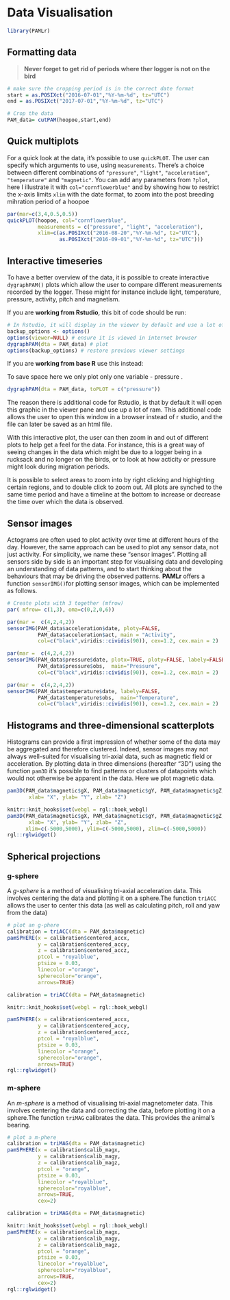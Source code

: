 # Data Visualisation {#dataviz}

```r
library(PAMLr)
```

## Formatting data

> **Never forget to get rid of periods where ther logger is not on the bird**

```r
# make sure the cropping period is in the correct date format
start = as.POSIXct("2016-07-01","%Y-%m-%d", tz="UTC")
end = as.POSIXct("2017-07-01","%Y-%m-%d", tz="UTC")

# Crop the data
PAM_data= cutPAM(hoopoe,start,end)
```


## Quick multiplots

For a quick look at the data, it's possible to use `quickPLOT`. The user can specify which arguments to use, using `measurements`. There's a choice between different combinations of `"pressure"`, `"light"`, `"acceleration"`, `"temperature"` and `"magnetic"`. You can add any parameters from `?plot`, here I illustrate it with `col="cornflowerblue"` and by showing how to  restrict the x-axis limits `xlim` with the date format, to zoom into the post breeding mihration period of a hoopoe

```r
par(mar=c(3,4,0.5,0.5))
quickPLOT(hoopoe, col="cornflowerblue",
          measurements = c("pressure", "light", "acceleration"),
          xlim=c(as.POSIXct("2016-08-20","%Y-%m-%d", tz="UTC"),
                 as.POSIXct("2016-09-01","%Y-%m-%d", tz="UTC")))
```

## Interactive timeseries

To have a better overview of the data, it is possible to create interactive `dygraphPAM()` plots which allow the user to compare different measurements recorded by the logger. These might for instance include light, temperature, pressure, activity, pitch and magnetism. 

If you are **working from Rstudio**, this bit of code should be run:

```r
# In Rstudio, it will display in the viewer by default and use a lot of ram, and is better in html
backup_options <- options() 
options(viewer=NULL) # ensure it is viewed in internet browser
dygraphPAM(dta = PAM_data) # plot
options(backup_options) # restore previous viewer settings
```

If you are **working from base R** use this instead:

To save space here we only plot only one variable - pressure .

```r
dygraphPAM(dta = PAM_data, toPLOT = c("pressure")) 
```

The reason there is additional code for Rstudio, is that by default it will open this graphic in the viewer pane and use up a lot of ram. This  additional code allows the user to open this window in a browser instead of r studio, and the file can later be saved as an html file.

With this interactive plot, the user can then zoom in and out of different plots to help get a feel for the data. For instance, this is a great way of seeing changes in the data which might be due to a logger being in a rucksack and no longer on the birds, or to look at how acticity or pressure might look during migration periods.

It is possible to select areas to zoom into by right clicking and highighting certain regions, and to double click to zoom out. All plots are synched to the same time period and have a timeline at the bottom to increase or decrease the time over which the data is observed.

## Sensor images

Actograms are often used to plot activity over time at different hours of the day. However, the same approach can be used to plot any sensor data, not just activity. For simplicity, we name these “sensor images”. Plotting all sensors side by side is an important step for visualising data and developing an understanding of data patterns, and to start thinking about the behaviours that may be driving the observed patterns. __PAMLr__ offers a function `sensorIMG()`for plotting sensor images, which can be implemented as follows.

```r
# Create plots with 3 together (mfrow)
par( mfrow= c(1,3), oma=c(0,2,0,6))

par(mar =  c(4,2,4,2))
sensorIMG(PAM_data$acceleration$date, ploty=FALSE,
          PAM_data$acceleration$act, main = "Activity",
          col=c("black",viridis::cividis(90)), cex=1.2, cex.main = 2)

par(mar =  c(4,2,4,2))
sensorIMG(PAM_data$pressure$date, plotx=TRUE, ploty=FALSE, labely=FALSE,
          PAM_data$pressure$obs,  main="Pressure",
          col=c("black",viridis::cividis(90)), cex=1.2, cex.main = 2)

par(mar =  c(4,2,4,2))
sensorIMG(PAM_data$temperature$date, labely=FALSE,
          PAM_data$temperature$obs,  main="Temperature",
          col=c("black",viridis::cividis(90)), cex=1.2, cex.main = 2)


```

## Histograms and three-dimensional scatterplots

Histograms can provide a first impression of whether some of the data may be aggregated and therefore clustered. Indeed, sensor images may not always well-suited for visualising tri-axial data, such as magnetic field or acceleration. By plotting data in three dimensions (hereafter “3D”) using the function `pam3D` it’s possible to find patterns or clusters of datapoints which would not otherwise be apparent in the data. Here we plot magnetic data. 

```r
pam3D(PAM_data$magnetic$gX, PAM_data$magnetic$gY, PAM_data$magnetic$gZ,
       xlab= "X", ylab= "Y", zlab= "Z")
```

```r
knitr::knit_hooks$set(webgl = rgl::hook_webgl)
pam3D(PAM_data$magnetic$gX, PAM_data$magnetic$gY, PAM_data$magnetic$gZ,
       xlab= "X", ylab= "Y", zlab= "Z",
      xlim=c(-5000,5000), ylim=c(-5000,5000), zlim=c(-5000,5000))
rgl::rglwidget()
```

## Spherical projections

### g-sphere

A _g-sphere_ is a method of visualising tri-axial acceleration data. This involves centering the data and plotting it on a sphere.The function `triACC` allows the user to center this data (as well as calculating  pitch, roll and yaw from the data)

```r
# plot an g-phere
calibration = triACC(dta = PAM_data$magnetic)
pamSPHERE(x = calibration$centered_accx,
          y = calibration$centered_accy,
          z = calibration$centered_accz,
          ptcol = "royalblue",
          ptsize = 0.03,
          linecolor ="orange",
          spherecolor="orange",
          arrows=TRUE)
```
```r
calibration = triACC(dta = PAM_data$magnetic)
```

```r
knitr::knit_hooks$set(webgl = rgl::hook_webgl)

pamSPHERE(x = calibration$centered_accx,
          y = calibration$centered_accy,
          z = calibration$centered_accz,
          ptcol = "royalblue",
          ptsize = 0.03,
          linecolor ="orange",
          spherecolor="orange",
          arrows=TRUE)
rgl::rglwidget()
```


### m-sphere

An _m-sphere_ is a method of visualising tri-axial magnetometer data. This involves centering the data and correcting the data, before  plotting it on a sphere.The function `triMAG` calibrates the data. This provides the animal's bearing.

```r
# plot a m-phere
calibration = triMAG(dta = PAM_data$magnetic)
pamSPHERE(x = calibration$calib_magx,
          y = calibration$calib_magy,
          z = calibration$calib_magz,
          ptcol = "orange",
          ptsize = 0.03,
          linecolor ="royalblue",
          spherecolor="royalblue",
          arrows=TRUE,
          cex=2)
```
```r
calibration = triMAG(dta = PAM_data$magnetic)
```

```r
knitr::knit_hooks$set(webgl = rgl::hook_webgl)
pamSPHERE(x = calibration$calib_magx,
          y = calibration$calib_magy,
          z = calibration$calib_magz,
          ptcol = "orange",
          ptsize = 0.03,
          linecolor ="royalblue",
          spherecolor="royalblue",
          arrows=TRUE,
          cex=2)
rgl::rglwidget()
```
